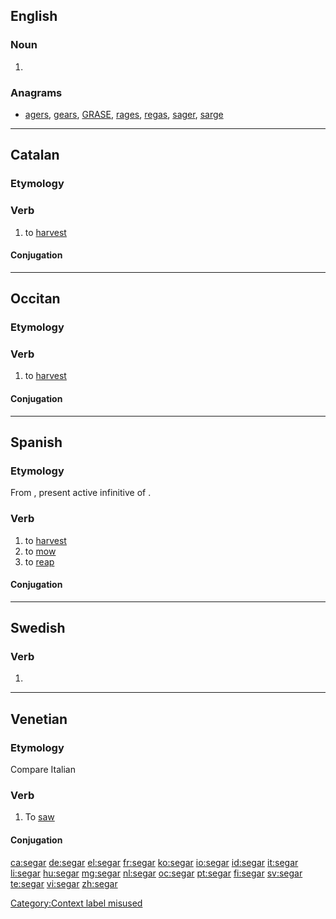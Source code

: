 ==English==

===Noun===
{{en-noun}}

# {{obsolete form of|cigar}}

===Anagrams===
* [[agers#English|agers]], [[gears#English|gears]], [[GRASE#English|GRASE]], [[rages#English|rages]], [[regas#English|regas]], [[sager#English|sager]], [[sarge#English|sarge]]

----

==Catalan==

===Etymology===
{{etyl|la|ca}} {{term|seco||lang=la}}

===Verb===
{{ca-verb}}

# to [[harvest]]

====Conjugation====
{{ca-conj-ar|seg}}

----

==Occitan==

===Etymology===
{{etyl|la|oc}} {{term|seco||lang=la}}

===Verb===
{{oc-verb|seg|ar}}

# to [[harvest]]

====Conjugation====
{{rfinfl|oc|verb}}

----

==Spanish==

===Etymology===
From {{etyl|la|es}} {{term|secare|secāre|lang=la}}, present active infinitive of {{term|seco|secō|lang=la}}.

===Verb===
{{es-verb|seg|ar|pres=siego|pret=segué}}

# to [[harvest]]
# to [[mow]]
# to [[reap]]

====Conjugation====
{{es-conj-gar (e-ie)|s|}}

----

==Swedish==

===Verb===
{{head|sv|verb form}}

# {{sv-verb-form-pre|sega}}

----
==Venetian==

===Etymology===
Compare Italian {{term|segare|lang=it}}

===Verb===
{{head|vec|verb}} {{context|transitive|lang=vec}}[[Category:Context label misused]]

# To [[saw]]

====Conjugation====
{{vec-conj-car|seg|aver}}

[[ca:segar]]
[[de:segar]]
[[el:segar]]
[[fr:segar]]
[[ko:segar]]
[[io:segar]]
[[id:segar]]
[[it:segar]]
[[li:segar]]
[[hu:segar]]
[[mg:segar]]
[[nl:segar]]
[[oc:segar]]
[[pt:segar]]
[[fi:segar]]
[[sv:segar]]
[[te:segar]]
[[vi:segar]]
[[zh:segar]]